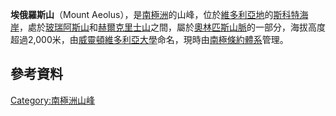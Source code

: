 {{Coord|77|29|S|161|16|E||display=title}}

'''埃俄羅斯山'''（Mount Aeolus），是[[南極洲|南極洲]]的山峰，位於[[維多利亞地|維多利亞地]]的[[斯科特海岸|斯科特海岸]]，處於[[玻瑞阿斯山|玻瑞阿斯山]]和[[赫爾克里士山|赫爾克里士山]]之間，屬於[[奧林匹斯山脈|奧林匹斯山脈]]的一部分，海拔高度超過2,000米，由[[威靈頓維多利亞大學|威靈頓維多利亞大學]]命名，現時由[[南極條約體系|南極條約體系]]管理。

==參考資料==
{{usgs-gazetteer|id=107|name=Aeolus, Mount}}

{{DEFAULTSORT:Mount Aeolus}}
[[Category:南極洲山峰|Category:南極洲山峰]]


{{ScottCoast-geo-stub}}
